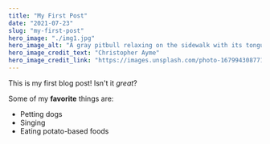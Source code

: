 ```yaml
---
title: "My First Post"
date: "2021-07-23"
slug: "my-first-post"
hero_image: "./img1.jpg"
hero_image_alt: "A gray pitbull relaxing on the sidewalk with its tongue hanging out"
hero_image_credit_text: "Christopher Ayme"
hero_image_credit_link: "https://images.unsplash.com/photo-1679943087717-1baf25721d73?ixlib=rb-4.0.3&ixid=MnwxMjA3fDB8MHxlZGl0b3JpYWwtZmVlZHw1fHx8ZW58MHx8fHw%3D&auto=format&fit=crop&w=500&q=60"
---
```


This is my first blog post! Isn't it *great*?

Some of my **favorite** things are:

* Petting dogs
* Singing
* Eating potato-based foods